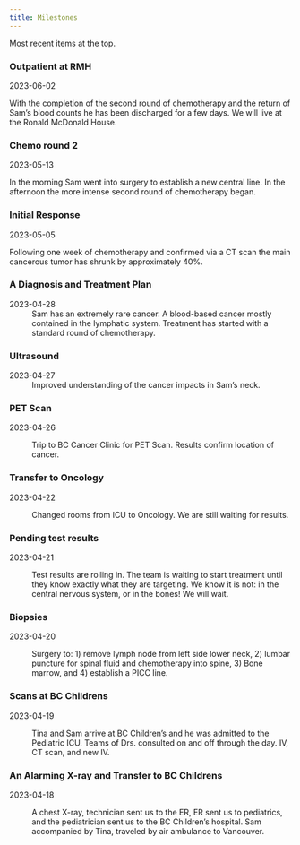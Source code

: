 ```yaml
---
title: Milestones
---
```


Most recent items at the top.

::: timeline


::: {.tl_container .tl_left}
::: tl_content
### Outpatient at RMH 

2023-06-02

With the completion of the second round of chemotherapy and the return of Sam's blood counts he has been discharged for a few days.  We will live at the Ronald McDonald House. 

:::
:::


::: {.tl_container .tl_right}
::: tl_content
### Chemo round 2 

2023-05-13

In the morning Sam went into surgery to establish a new central line.  In the afternoon the more intense second round of chemotherapy began.


:::
:::





::: {.tl_container .tl_left}
::: tl_content
### Initial Response 

2023-05-05

Following one week of chemotherapy and confirmed via a CT scan the main cancerous tumor has shrunk by approximately 40%. 


:::
:::






::: {.tl_container .tl_right}
::: tl_content
### A Diagnosis and Treatment Plan

2023-04-28
: Sam has an extremely rare cancer.  A blood-based cancer mostly contained in the lymphatic system. Treatment has started with a standard round of chemotherapy.  

:::
:::


::: {.tl_container .tl_left}
::: tl_content
### Ultrasound

2023-04-27
:  Improved understanding of the cancer impacts in Sam's neck. 
:::
:::

::: {.tl_container .tl_right}
::: tl_content
### PET Scan

2023-04-26

:   Trip to BC Cancer Clinic for PET Scan. Results confirm location of cancer. 
:::
:::

::: {.tl_container .tl_left}
::: tl_content
### Transfer to Oncology

2023-04-22

:   Changed rooms from ICU to Oncology. We are still waiting for results.
:::
:::

::: {.tl_container .tl_right}
::: tl_content
### Pending test results

2023-04-21

:   Test results are rolling in. The team is waiting to start treatment until they know exactly what they are targeting. We know it is not: in the central nervous system, or in the bones! We will wait.
:::
:::

::: {.tl_container .tl_left}
::: tl_content
### Biopsies

2023-04-20

:   Surgery to: 1) remove lymph node from left side lower neck, 2) lumbar puncture for spinal fluid and chemotherapy into spine, 3) Bone marrow, and 4) establish a PICC line.
:::
:::

::: {.tl_container .tl_right}
::: tl_content
### Scans at BC Childrens

2023-04-19

:   Tina and Sam arrive at BC Children's and he was admitted to the Pediatric ICU. Teams of Drs. consulted on and off through the day. IV, CT scan, and new IV.

<!-- Location: Peds ICU (Frog pod 201) -->
:::
:::

::: {.tl_container .tl_left}
::: tl_content
### An Alarming X-ray and Transfer to BC Childrens

2023-04-18

:   A chest X-ray, technician sent us to the ER, ER sent us to pediatrics, and the pediatrician sent us to the BC Children's hospital. Sam accompanied by Tina, traveled by air ambulance to Vancouver.
:::
:::
:::
